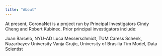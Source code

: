 ```yaml
---
title: "About"
---
```


At present, CoronaNet is a project run by Principal Investigators Cindy Cheng and 
Robert Kubinec. Prior principal investigators include:

Joan Barcelo, NYU-AD
Luca Messerschmidt, TUM
Caress Schenk, Nazarbayev University
Vanja Grujic, University of Brasilia
Tim Model, Data Scientist
